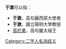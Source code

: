 {{NoteTA
|G1= IT
|T = zh-hant:于漱; zh-hans:于漱;
|1 = zh-hant:于漱; zh-hans:于漱;
}}

'''于漱'''可以指：
* '''于漱'''，高句麗西部大使者
* '''于漱'''，國立陽明大學教授
* [[高於漱|高於漱]]，高句麗太祖王
{{disambig}}

[[Category:二字人名消歧义|Category:二字人名消歧义]]